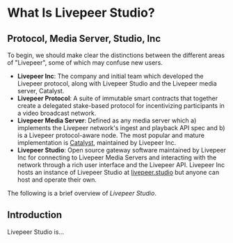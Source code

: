 # What Is Livepeer Studio?

## Protocol, Media Server, Studio, Inc

To begin, we should make clear the distinctions between the different areas of
"Livepeer", some of which may confuse new users.

- **Livepeer Inc**: The company and initial team which developed the Livepeer
  protocol, along with Livepeer Studio and the Livepeer media server, Catalyst.
- **Livepeer Protocol**: A suite of immutable smart contracts that together
  create a delegated stake-based protocol for incentivizing participants in a
  video broadcast network.
- **Livepeer Media Server**: Defined as any media server which a) implements the
  Livepeer network's ingest and playback API spec and b) is a Livepeer
  protocol-aware node. The most popular and mature implementation is
  [Catalyst](https://github.com/livepeer/catalyst), maintained by Livepeer Inc.
- **Livepeer Studio**: Open source gateway software maintained by Livepeer Inc
  for connecting to Livepeer Media Servers and interacting with the network
  through a rich user interface and the Livepeer API. Livepeer Inc hosts an
  instance of Livepeer Studio at [livepeer.studio](https://livepeer.studio) but
  anyone can host and operate their own.

The following is a brief overview of _Livepeer Studio_.

## Introduction

Livepeer Studio is...
